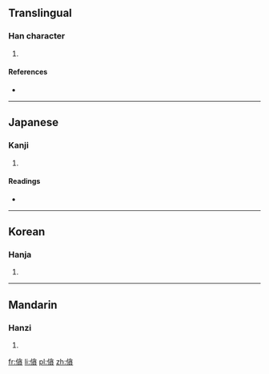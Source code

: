 ==Translingual==

===Han character===
{{Han char|rn=9|rad=人|as=11|sn=13|four=2828<sub>6</sub>|canj=人人戈金 (OOIC)|ids=⿰[[亻]][[貪]]}}

# {{defn|Han|sort=人11}}

====References====
* {{Han ref|kx=0115.300|dkj=01056|dj=0247.010|hdz=10212.080|uh=50CB|ud=20683|bh=DCC1|bd=56513}}

----

==Japanese==

===Kanji===
{{ja-kanji|grade=|rs=人11}}

# {{defn|lang=ja|sort=人11}}

====Readings====
* {{ja-readings|on=[[たん]] (tan), [[とん]] (ton)|kun=[[のびるさま]] (nobirusama), [[おろかなさま]] (orokanasama)}}

----

==Korean==

===Hanja===
{{ko-hanja|hangeul=[[탐]]|rv=tam|mr=t'am}}

# {{defn|lang=ko|sort=人11}}

----

==Mandarin==

===Hanzi===
{{cmn-hanzi|pin=[[tàn]] ([[tan4]])|wg=t'an<sup>4</sup>}}

# {{defn|lang=cmn|sort=人11}}

[[fr:僋]]
[[li:僋]]
[[pl:僋]]
[[zh:僋]]
